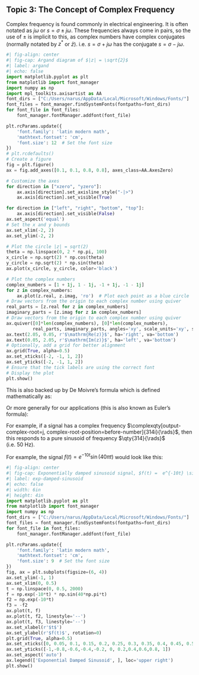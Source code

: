 ## Topic 3: The Concept of Complex Frequency
Complex frequency is found commonly in electrical engineering. It is often notated as $j\omega$ or $s = \sigma \pm j\omega$. These frequencies always come in pairs, so the use of $\pm$ is implicit to this, as complex numbers have complex conjugates (normally notated by $z^*$ or $\bar{z}$). i.e. $s = \sigma + j\omega$ has the conjugate $s=\sigma - j\omega$.

```python
#| fig-align: center
#| fig-cap: Argand diagram of $|z| = \sqrt{2}$
#| label: argand
#| echo: false
import matplotlib.pyplot as plt
from matplotlib import font_manager
import numpy as np
import mpl_toolkits.axisartist as AA
font_dirs = ["C:/Users/narus/AppData/Local/Microsoft/Windows/Fonts/"]
font_files = font_manager.findSystemFonts(fontpaths=font_dirs)
for font_file in font_files:
    font_manager.fontManager.addfont(font_file)

plt.rcParams.update({
    'font.family': 'latin modern math',
    'mathtext.fontset': 'cm',
    'font.size': 12  # Set the font size
})
# plt.rcdefaults()
# Create a figure
fig = plt.figure()
ax = fig.add_axes([0.1, 0.1, 0.8, 0.8], axes_class=AA.AxesZero)

# Customize the axes
for direction in ["xzero", "yzero"]:
    ax.axis[direction].set_axisline_style("-|>")
    ax.axis[direction].set_visible(True)

for direction in ["left", "right", "bottom", "top"]:
    ax.axis[direction].set_visible(False)
ax.set_aspect('equal')
# Set the x and y bounds
ax.set_xlim(-2, 2)
ax.set_ylim(-2, 2)

# Plot the circle |z| = sqrt(2)
theta = np.linspace(0, 2 * np.pi, 100)
x_circle = np.sqrt(2) * np.cos(theta)
y_circle = np.sqrt(2) * np.sin(theta)
ax.plot(x_circle, y_circle, color='black')

# Plot the complex numbers
complex_numbers = [1 + 1j, 1 - 1j, -1 + 1j, -1 - 1j]
for z in complex_numbers:
    ax.plot(z.real, z.imag, 'ro')  # Plot each point as a blue circle
# Draw vectors from the origin to each complex number using quiver
real_parts = [z.real for z in complex_numbers]
imaginary_parts = [z.imag for z in complex_numbers]
# Draw vectors from the origin to each complex number using quiver
ax.quiver([0]*len(complex_numbers), [0]*len(complex_numbers),
          real_parts, imaginary_parts, angles='xy', scale_units='xy', scale=1, color='blue')
ax.text(2.05, 0.05, r'$\mathrm{Re(z)}$', ha='right', va='bottom')
ax.text(0.05, 2.05, r'$\mathrm{Im(z)}$', ha='left', va='bottom')
# Optionally, add a grid for better alignment
ax.grid(True, alpha=0.5)
ax.set_xticks([-2, -1, 1, 2])
ax.set_yticks([-2, -1, 1, 2])
# Ensure that the tick labels are using the correct font
# Display the plot
plt.show()
```


This is also backed up by De Moivre's formula which is defined mathematically as:
```{=latex}
%| label: de-moivre-formula
\begin{gather}
    \label{eq:de-moivre-formula}
    \forall x \in \mathbb{R}, \quad \forall n \in \mathbb{Z}, \\
    e^{jnx} = \cos(n x) + j \sin(n x)  
\end{gather}
```

Or more generally for our applications (this is also known as Euler's formula):

```{=latex}
%| label: de-moivre-formula-general
\begin{gather}
    \label{eq:de-moivre-formula-general}
    e^{jx} = \cos(x) + j \sin(x) \\
    \text{Where} \, x \in \mathbb{R}\, \text{(\(x\) is real)} \\
    \text{and} \, j \equiv i = \sqrt{-1}
\end{gather}
```



```{=latex}
%| label: complex-sinusoid-def-1
This means that:\\
\begin{tcolorbox}[colback=boxbodycol,colframe=boxheadcol]
    \begin{center}
        \textcolor{red}{\emph{A complex frequency \(j\omega \) represents a pure sinusoidal signal of frequency \(\omega \) \unit{\rads}}}
    \end{center}
\end{tcolorbox}
```

For example, if a signal has a complex frequency $\complexqty[output-complex-root=j, complex-root-position=before-number]{314i}{\rads}$, then this responds to a pure sinusoid of frequency $\qty{314}{\rads}$ (i.e. $\qty{50}{\hertz}$).

```{=latex}
%| label: exp-damped-sinusoid-def
Furthermore:\\
\begin{tcolorbox}[colback=boxbodycol,colframe=boxheadcol]
    \begin{center}
        \textcolor{red}{\emph{A complex frequency \(s = \sigma + j\omega\) represents an exponentially damped signal of frequency \(j\omega\) \unit{\rads}, and decays/amplifies at a rate decided by \(\sigma\).}}
    \end{center}
\end{tcolorbox}
```

For example, the signal $f(t) =  e^{-10t} \sin(40\pi t)$ would look like this:

```python
#| fig-align: center
#| fig-cap: Exponentially damped sinusoid signal, $f(t) =  e^{-10t} \sin(40\pi t)$
#| label: exp-damped-sinusoid
#| echo: false
#| width: 6in
#| height: 4in
import matplotlib.pyplot as plt
from matplotlib import font_manager
import numpy as np
font_dirs = ["C:/Users/narus/AppData/Local/Microsoft/Windows/Fonts/"]
font_files = font_manager.findSystemFonts(fontpaths=font_dirs)
for font_file in font_files:
    font_manager.fontManager.addfont(font_file)

plt.rcParams.update({
    'font.family': 'latin modern math',
    'mathtext.fontset': 'cm',
    'font.size': 9  # Set the font size
})
fig, ax = plt.subplots(figsize=(6, 4))
ax.set_ylim(-1, 1)
ax.set_xlim(0, 0.5)
t = np.linspace(0, 0.5, 2000)
f = np.exp(-10*t) * np.sin(40*np.pi*t)
f2 = np.exp(-10*t)
f3 = -f2
ax.plot(t, f)
ax.plot(t, f2, linestyle='--')
ax.plot(t, f3, linestyle='--')
ax.set_xlabel(r'$t$')
ax.set_ylabel(r'$f(t)$', rotation=0)
plt.grid(True, alpha=0.5)
ax.set_xticks([0, 0.05, 0.1, 0.15, 0.2, 0.25, 0.3, 0.35, 0.4, 0.45, 0.5])
ax.set_yticks([-1,-0.8,-0.6,-0.4,-0.2, 0, 0.2,0.4,0.6,0.8, 1])
ax.set_aspect('auto')
ax.legend(['Exponential Damped Sinusoid', ], loc='upper right')
plt.show()
```
